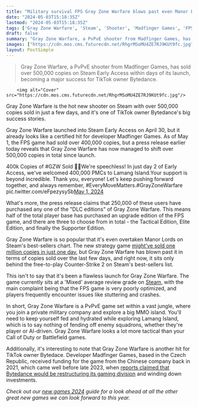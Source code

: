 ```yaml
---
title: "Military survival FPS Gray Zone Warfare blows past even Manor Lords to become Steam's new hit, selling 500,000 copies after just 3 days despite Early Access troubles"
date: "2024-05-03T15:18:35Z"
lastmod: "2024-05-03T15:18:35Z"
tags: ['Gray Zone Warfare', 'Steam', 'Shooter', 'Madfinger Games', 'FPS', 'TikTok', 'Bytedance', 'Early Access', 'Manor Lords', 'Counter-Strike 2', 'PvPvE', 'MMO']
draft: false
summary: "Gray Zone Warfare, a PvPvE shooter from Madfinger Games, has sold over 500,000 copies on Steam Early Access within days of its launch, becoming a major success for TikTok owner Bytedance."
images: ["https://cdn.mos.cms.futurecdn.net/RhgrMSoMU4ZE7RJ9KUt9fc.jpg"]
layout: PostSimple
---
```

> Gray Zone Warfare, a PvPvE shooter from Madfinger Games, has sold over 500,000 copies on Steam Early Access within days of its launch, becoming a major success for TikTok owner Bytedance.


        <img alt="Cover" src="https://cdn.mos.cms.futurecdn.net/RhgrMSoMU4ZE7RJ9KUt9fc.jpg"/>
        
Gray Zone Warfare is the hot new shooter on Steam with over 500,000 copies sold in just a few days, and it's one of TikTok owner Bytedance's big success stories.

Gray Zone Warfare launched into Steam Early Access on April 30, but it already looks like a certified hit for developer Madfinger Games. As of May 1, the FPS game had sold over 400,000 copies, but a press release earlier today reveals that Gray Zone Warfare has now managed to shift over 500,000 copies in total since launch.

400k Copies of #GZW Sold 🙏🙏We're speechless! In just day 2 of Early Access, we've welcomed 400,000 PMCs to Lamang Island.Your support is beyond incredible. Thank you, everyone! Let's keep pushing forward together, and always remember, #EveryMoveMatters.#GrayZoneWarfare pic.twitter.com/eFpezysySb[May 1, 2024](https://twitter.com/GrayZoneWarfare/status/1785730135544508800)

What's more, the press release claims that 250,000 of these users have purchased any one of the "DLC editions" of Gray Zone Warfare. This means half of the total player base has purchased an upgrade edition of the FPS game, and there are three to choose from in total - the Tactical Edition, Elite Edition, and finally the Supporter Edition.

Gray Zone Warfare is so popular that it's even overtaken Manor Lords on Steam's best-sellers chart. The new strategy game [might've sold one million copies in just one day](https://www.gamesradar.com/games/city-builder/manor-lords-breaks-a-steam-city-builder-and-strategy-game-record-as-it-sells-1-million-copies-in-just-one-day-after-release/), but Gray Zone Warfare has blown past it in terms of copies sold over the last few days, and right now, it sits only behind the free-to-play Counter-Strike 2 on Steam's best-sellers list.

This isn't to say that it's been a flawless launch for Gray Zone Warfare. The game currently sits at a 'Mixed' average review grade on [Steam](https://store.steampowered.com/app/2479810/Gray_Zone_Warfare/), with the main complaint being that the FPS game is very poorly optimized, and players frequently encounter issues like stuttering and crashes.

In short, Gray Zone Warfare is a PvPvE game set within a vast jungle, where you join a private military company and explore a big MMO island. You'll need to keep yourself fed and hydrated while exploring Lamang Island, which is to say nothing of fending off enemy squadrons, whether they're player or AI-driven. Gray Zone Warfare looks a lot more tactical than your Call of Duty or Battlefield games.

Additionally, it's interesting to note that Gray Zone Warfare is another hit for TikTok owner Bytedace. Developer Madfinger Games, based in the Czech Republic, received funding for the game from the Chinese company back in 2021, which came well before late 2023, when [reports claimed that Bytedance would be restructuring its gaming division](https://www.gamesradar.com/marvel-snap-publisher-faces-reports-of-shutdown-dev-assures-players-the-card-game-will-continue-to-operate/) and winding down investments.

*Check out our *[<em>new games 2024</em>](https://www.gamesradar.com/video-game-release-dates/)* guide for a look ahead at all the other great new games we can look forward to this year.*
        